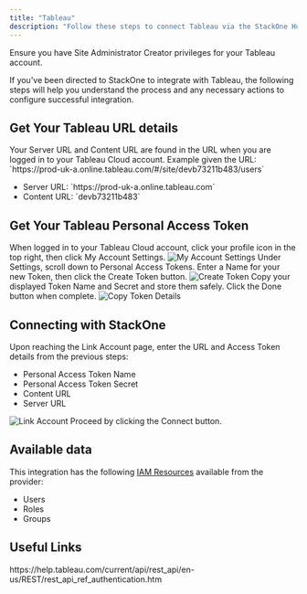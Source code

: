 ```yaml
---
title: "Tableau"
description: "Follow these steps to connect Tableau via the StackOne Hub successfully."
---
```



<Warning>
  Ensure you have Site Administrator Creator privileges for your Tableau account.
</Warning>

If you've been directed to StackOne to integrate with Tableau, the following steps will help you understand the process and any necessary actions to configure successful integration.

## Get Your Tableau URL details

<Steps>
  <Step title="Find Your Server URL and Content URL">
    Your Server URL and Content URL are found in the URL when you are logged in to your Tableau Cloud account.
    Example given the URL: `https://prod-uk-a.online.tableau.com/#/site/devb73211b483/users`
    <ul>
      <li>Server URL: `https://prod-uk-a.online.tableau.com`</li>
      <li>Content URL: `devb73211b483`</li>
    </ul>
  </Step>
</Steps>

## Get Your Tableau Personal Access Token

<Steps>
  <Step title="Access My Account Settings">
    When logged in to your Tableau Cloud account, click your profile icon in the top right, then click My Account Settings.
    <Frame>
      <img className='rounded-md' style={{ margin: '0 auto', border: '1px solid #efefef' }} alt="My Account Settings" src="/images/tableau/image1.png" />
    </Frame>
  </Step>

  <Step title="Create Personal Access Token">
    Under Settings, scroll down to Personal Access Tokens. Enter a Name for your new Token, then click the Create Token button.
    <Frame>
      <img className='rounded-md' style={{ margin: '0 auto', border: '1px solid #efefef' }} alt="Create Token" src="/images/tableau/image2.png" />
    </Frame>
  </Step>

  <Step title="Copy Token Details">
    Copy your displayed Token Name and Secret and store them safely. Click the Done button when complete.
    <Frame>
      <img className='rounded-md' style={{ margin: '0 auto', border: '1px solid #efefef' }} alt="Copy Token Details" src="/images/tableau/image3.png" />
    </Frame>
  </Step>
</Steps>

## Connecting with StackOne

<Steps>
  <Step title="Enter URL and Access Token Details">
    Upon reaching the Link Account page, enter the URL and Access Token details from the previous steps:
    <ul>
      <li>Personal Access Token Name</li>
      <li>Personal Access Token Secret</li>
      <li>Content URL</li>
      <li>Server URL</li>
    </ul>
    <Frame>
      <img className='rounded-md' style={{ margin: '0 auto', border: '1px solid #efefef' }} alt="Link Account" src="/images/tableau/image4.png" />
    </Frame>
  </Step>

  <Step title="Connect">
    Proceed by clicking the Connect button.
  </Step>
</Steps>

<IntegrationFooter />


## Available data

This integration has the following [IAM Resources](https://docs.stackone.com/reference/iam_list_users) available from the provider:
<ul>
 <li>Users</li>
 <li>Roles</li>
 <li>Groups</li>
</ul>


## Useful Links
<Card title="Authentication Guide" icon="link" href="https://help.tableau.com/current/api/rest_api/en-us/REST/rest_api_ref_authentication.htm">
    https://help.tableau.com/current/api/rest_api/en-us/REST/rest_api_ref_authentication.htm
</Card>


